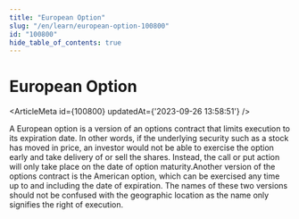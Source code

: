 ```yaml
---
title: "European Option"
slug: "/en/learn/european-option-100800"
id: "100800"
hide_table_of_contents: true
---
```



# European Option

<ArticleMeta id={100800} updatedAt={'2023-09-26 13:58:51'} />
<div className='border-solid border-b border-t-0 my-4 border-[var(--ifm-color-gray-300)]' />

A European option is a version of an options contract that limits execution to its expiration date. In other words, if the underlying security such as a stock has moved in price, an investor would not be able to exercise the option early and take delivery of or sell the shares. Instead, the call or put action will only take place on the date of option maturity.Another version of the options contract is the American option, which can be exercised any time up to and including the date of expiration. The names of these two versions should not be confused with the geographic location as the name only signifies the right of execution.
